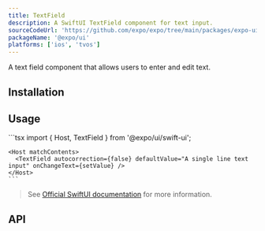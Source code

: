 ```yaml
---
title: TextField
description: A SwiftUI TextField component for text input.
sourceCodeUrl: 'https://github.com/expo/expo/tree/main/packages/expo-ui'
packageName: '@expo/ui'
platforms: ['ios', 'tvos']
---
```



A text field component that allows users to enter and edit text.

## Installation

<APIInstallSection />

## Usage

<Tabs>
  <Tab label="Preview">
    <ContentSpotlight
      alt="TextField component on iOS."
      src="/static/images/expo-ui/textinput/ios.png"
      className="max-w-[320px]"
    />
  </Tab>
  <Tab label="Code">
    ```tsx
    import { Host, TextField } from '@expo/ui/swift-ui';

    <Host matchContents>
      <TextField autocorrection={false} defaultValue="A single line text input" onChangeText={setValue} />
    </Host>
    ```

  </Tab>
</Tabs>

> See [Official SwiftUI documentation](https://developer.apple.com/documentation/swiftui/textfield) for more information.

## API

<APISection packageName="expo-ui/swift-ui/textfield" apiName="TextField" />
